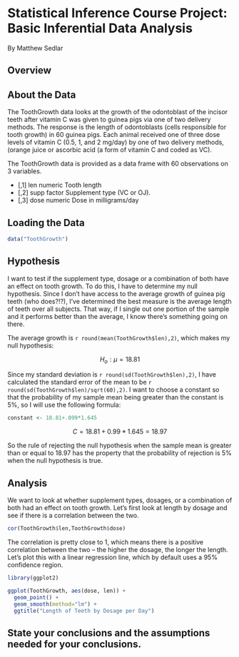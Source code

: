 # Statistical Inference Course Project: Basic Inferential Data Analysis
By Matthew Sedlar  

## Overview

## About the Data

The ToothGrowth data looks at the growth of the odontoblast of the incisor teeth after vitamin C was given to guinea pigs via one of two delivery methods. The response is the length of odontoblasts (cells responsible for tooth growth) in 60 guinea pigs. Each animal received one of three dose levels of vitamin C (0.5, 1, and 2 mg/day) by one of two delivery methods, (orange juice or ascorbic acid (a form of vitamin C and coded as VC).

The ToothGrowth data is provided as a data frame with 60 observations on 3 variables.

* [,1]	len	numeric	Tooth length
* [,2]	supp	factor	Supplement type (VC or OJ).
* [,3]	dose	numeric	Dose in milligrams/day

## Loading the Data

```r
data("ToothGrowth")
```

## Hypothesis

I want to test if the supplement type, dosage or a combination of both have an effect on tooth growth. To do this, I have to determine my null hypothesis. Since I don't have access to the average growth of guinea pig teeth (who does?!?), I've determined the best measure is the average length of teeth over all subjects. That way, if I single out one portion of the sample and it performs better than the average, I know there's something going on there.

The average growth is `r round(mean(ToothGrowth$len),2)`, which makes my null hypothesis:

$$H_{o}:\mu=18.81$$

Since my standard deviation is `r round(sd(ToothGrowth$len),2)`, I have calculated the standard error of the mean to be `r round(sd(ToothGrowth$len)/sqrt(60),2)`. I want to choose a constant so that the probability of my sample mean being greater than the constant is 5%, so I will use the following formula:

```r

constant <- 18.81+.099*1.645

```

$$C=18.81+0.99 * 1.645=18.97$$

So the rule of rejecting the null hypothesis when the sample mean is greater than or equal to 18.97 has the property that the probability of rejection is 5% when the null hypothesis is true.

## Analysis

We want to look at whether supplement types, dosages, or a combination of both had an effect on tooth growth. Let's first look at length by dosage and see if there is a correlation between the two.

```r
cor(ToothGrowth$len,ToothGrowth$dose)
```

The correlation is pretty close to 1, which means there is a positive correlation between the two -- the higher the dosage, the longer the length. Let's plot this with a linear regression line, which by default uses a 95% confidence region.

```r
library(ggplot2)

ggplot(ToothGrowth, aes(dose, len)) +
  geom_point() +
  geom_smooth(method="lm") +
  ggtitle("Length of Teeth by Dosage per Day")

```


## State your conclusions and the assumptions needed for your conclusions. 